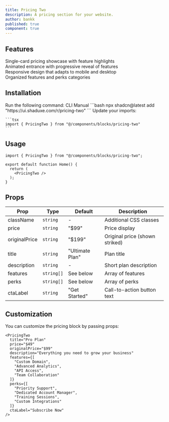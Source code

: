 ```yaml
---
title: Pricing Two
description: A pricing section for your website.
author: bankk
published: true
component: true
---
```


<ComponentPreview name="pricing-two" />

## Features

<div className="mt-6 grid gap-4">
  <div className="flex items-center gap-2">
    <IconCheck className="size-5 text-green-500" />
    <span>Single-card pricing showcase with feature highlights</span>
  </div>
  <div className="flex items-center gap-2">
    <IconCheck className="size-5 text-green-500" />
    <span>Animated entrance with progressive reveal of features</span>
  </div>
  <div className="flex items-center gap-2">
    <IconCheck className="size-5 text-green-500" />
    <span>Responsive design that adapts to mobile and desktop</span>
  </div>
  <div className="flex items-center gap-2">
    <IconCheck className="size-5 text-green-500" />
    <span>Organized features and perks categories</span>
  </div>
</div>

## Installation

<Steps>
  <Step>
    Run the following command:
    <Tabs defaultValue="cli">
    <TabsList>
      <TabsTrigger value="cli">CLI</TabsTrigger>
      <TabsTrigger value="manual">Manual</TabsTrigger>
    </TabsList>
      <TabsContent value="cli">
        ```bash
        npx shadcn@latest add "https://ui.shaduxe.com/r/pricing-two"
        ```
      </TabsContent>
      <TabsContent value="manual">
        <ComponentSource name="pricing-two" />
      </TabsContent>
    </Tabs>
  </Step>
  <Step>
    Update your imports:
    
    ```tsx
    import { PricingTwo } from "@/components/blocks/pricing-two"
    ```
  </Step>
</Steps>

## Usage

```tsx {1,5} showLineNumbers
import { PricingTwo } from "@/components/blocks/pricing-two";

export default function Home() {
  return (
    <PricingTwo />
  );
}
```

## Props

| Prop          | Type                | Default   | Description                    |
| ------------- | ------------------- | --------- | ------------------------------ |
| className     | `string`            | -         | Additional CSS classes         |
| price         | `string`            | "$99"     | Price display                  |
| originalPrice | `string`            | "$199"    | Original price (shown striked) |
| title         | `string`            | "Ultimate Plan" | Plan title              |
| description   | `string`            | -         | Short plan description         |
| features      | `string[]`          | See below | Array of features             |
| perks         | `string[]`          | See below | Array of perks                |
| ctaLabel      | `string`            | "Get Started" | Call-to-action button text |

## Customization

You can customize the pricing block by passing props:

```tsx
<PricingTwo
  title="Pro Plan"
  price="$49"
  originalPrice="$99"
  description="Everything you need to grow your business"
  features={[
    "Custom Domain",
    "Advanced Analytics",
    "API Access",
    "Team Collaboration"
  ]}
  perks={[
    "Priority Support",
    "Dedicated Account Manager",
    "Training Sessions",
    "Custom Integrations"
  ]}
  ctaLabel="Subscribe Now"
/>
```
